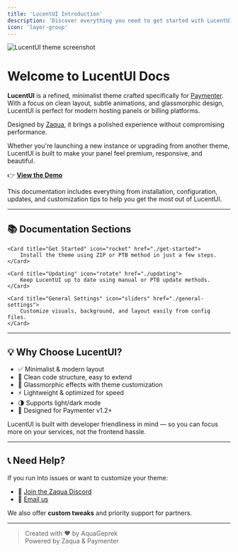 ```yaml
---
title: 'LucentUI Introduction'
description: 'Discover everything you need to get started with LucentUI, a minimalist theme for Paymenter.'
icon: 'layer-group'
---
```


<img
    src="/images/Page2.png"
    alt="LucentUI theme screenshot"
/>

# Welcome to LucentUI Docs

**LucentUI** is a refined, minimalist theme crafted specifically for [Paymenter](https://paymenter.org). With a focus on clean layout, subtle animations, and glassmorphic design, LucentUI is perfect for modern hosting panels or billing platforms.

Designed by [Zaqua](https://zaqua.zerocloud.id), it brings a polished experience without compromising performance.

<Info>Whether you're launching a new instance or upgrading from another theme, LucentUI is built to make your panel feel premium, responsive, and beautiful.</Info>

👉 **[View the Demo](https://demo.zaqua.studio)**

This documentation includes everything from installation, configuration, updates, and customization tips to help you get the most out of LucentUI.

---

## 📚 Documentation Sections

<CardGroup cols={2}>

    <Card title="Get Started" icon="rocket" href="./get-started">
        Install the theme using ZIP or PTB method in just a few steps.
    </Card>

    <Card title="Updating" icon="rotate" href="./updating">
        Keep LucentUI up to date using manual or PTB update methods.
    </Card>

    <Card title="General Settings" icon="sliders" href="./general-settings">
        Customize visuals, background, and layout easily from config files.
    </Card>

</CardGroup>

---

## 💡 Why Choose LucentUI?

- ✅ Minimalist & modern layout
- 🧼 Clean code structure, easy to extend
- 🧊 Glassmorphic effects with theme customization
- ⚡ Lightweight & optimized for speed
- 🌗 Supports light/dark mode
- 🎯 Designed for Paymenter v1.2+

LucentUI is built with developer friendliness in mind — so you can focus more on your services, not the frontend hassle.

---

## 📞 Need Help?

If you run into issues or want to customize your theme:

- 💬 [Join the Zaqua Discord](https://discord.gg/UYMrM8kDne)
- 📧 [Email us](mailto:jstazka@icloud.com)

We also offer **custom tweaks** and priority support for partners.

---

> Created with ❤️ by AquaGeprek  
> Powered by Zaqua & Paymenter
